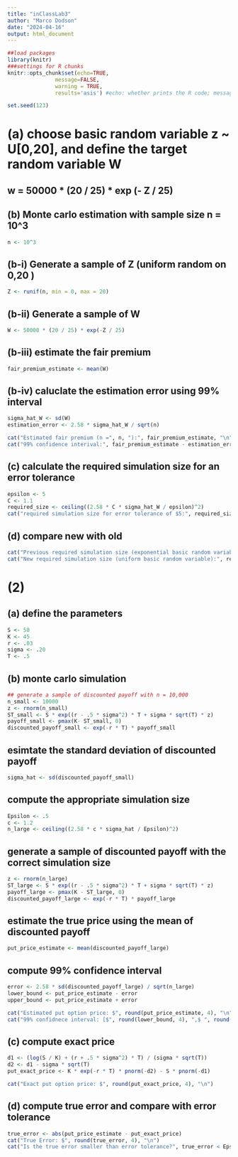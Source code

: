 ```yaml
---
title: "inClassLab3"
author: "Marco Dodson"
date: "2024-04-16"
output: html_document
---
```


```r
##load packages
library(knitr)
###settings for R chunks
knitr::opts_chunk$set(echo=TRUE,
               message=FALSE,
               warning = TRUE,
               results='asis') #echo: whether prints the R code; message: whether shows the message outputs; warning: whether shows the warning messages; results: whether contain ## in front of the R output # nolint
```

```r
set.seed(123)
```


# (a) choose basic random variable z ~ U[0,20], and define the target random variable W 
## w = 50000 * (20 / 25) * exp (- Z / 25)


## (b) Monte carlo estimation with sample size n = 10^3 
```r
n <- 10^3
```

## (b-i) Generate a sample of Z (uniform random on 0,20 )
```r
Z <- runif(n, min = 0, max = 20)

```


## (b-ii) Generate a sample of W 
```r

W <- 50000 * (20 / 25) * exp(-Z / 25)

```

## (b-iii) estimate the fair premium 
```r
fair_premium_estimate <- mean(W)

```

## (b-iv) caluclate the estimation error using 99% interval 
```r
sigma_hat_W <- sd(W)
estimation_error <- 2.58 * sigma_hat_W / sqrt(n)

cat("Estimated fair premium (n =", n, "):", fair_premium_estimate, "\n")
cat("99% confidence interival:", fair_premium_estimate - estimation_error, ",",fair_premium_estimate + estimation_error, "\n")

```

## (c) calculate the required simulation size for an error tolerance 
```r
epsilon <- 5
C <- 1.1 
required_size <- ceiling((2.58 * C * sigma_hat_W / epsilon)^2)
cat("required simulation size for error tolerance of $5:", required_size, "\n")

```

## (d) compare new with old 
```r
cat("Previous required simulation size (exponential basic random variable):", 235433630, "\n")
cat("New required simulation size (uniform basic random variable):", required_size, "\n") 
```


# (2)

## (a) define the parameters
```r
S <- 50 
K <- 45
r <- .03
sigma <- .20
T <- .5 
```

## (b) monte carlo simulation 
```r
## generate a sample of discounted payoff with n = 10,000
n_small <- 10000
z <- rnorm(n_small)
ST_small <- S * exp((r - .5 * sigma^2) * T + sigma * sqrt(T) * z)
payoff_small <- pmax(K- ST_small, 0)
discounted_payoff_small <- exp(-r * T) * payoff_small

```

## esimtate the standard deviation of discounted payoff 
```r
sigma_hat <- sd(discounted_payoff_small)
```

## compute the appropriate simulation size 
```r
Epsilon <- .5
c <- 1.2
n_large <- ceiling((2.58 * c * sigma_hat / Epsilon)^2)

```

## generate a sample of discounted payoff with the correct simulation size 

```r
z <- rnorm(n_large)
ST_large <- S * exp((r - .5 * sigma^2) * T + sigma * sqrt(T) * z)
payoff_large <- pmax(K - ST_large, 0)
discounted_payoff_large <- exp(-r * T) * payoff_large

```

## estimate the true price using the mean of discounted payoff 
```r
put_price_estimate <- mean(discounted_payoff_large)

```

## compute 99% confidence interval 
```r
error <- 2.58 * sd(discounted_payoff_large) / sqrt(n_large)
lower_bound <- put_price_estimate - error 
upper_bound <- put_price_estimate + error

cat("Estimated put option price: $", round(put_price_estimate, 4), "\n")
cat("99% confidnece interval: [$", round(lower_bound, 4), ",$ ", round(upper_bound, 4),"]\n")

```


## (c) compute exact price 
```r
d1 <- (log(S / K) + (r + .5 * sigma^2) * T) / (sigma * sqrt(T))
d2 <- d1 - sigma * sqrt(T)
put_exact_price <- K * exp(-r * T) * pnorm(-d2) - S * pnorm(-d1)

cat("Exact put option price: $", round(put_exact_price, 4), "\n")

```

## (d) compute true error and compare with error tolerance
```r
true_error <- abs(put_price_estimate - put_exact_price)
cat("True Error: $", round(true_error, 4), "\n")
cat("Is the true error smaller than error tolerance?", true_error < Epsilon, "\n")

```